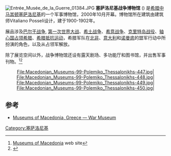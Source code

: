{{Infobox Museum
 |name          = 塞萨洛尼基战争博物馆
 |image         = Macedonian Museums-99-Polemiko Thessalonikhs-446.jpg
 |coordinates   = {{coord|40.624|22.9596|display=inline}}
 |established   = 2000年
 |dissolved     =
 |location      = 塞萨洛尼基Grigoriou Lampraki 4号
 |type          = 军事博物馆
 |website       = [http://www.warmuseumthessaloniki.com/ www.WarMuseumThessaloniki.com]
}}[[File:Entrée_Musée_de_la_Guerre_01384.JPG|thumb]]
'''塞萨洛尼基战争博物馆''' ({{lang-el|Πολεμικό Μουσείο Θεσσαλονίκης}}) 是[[希腊|希腊]][[中马其顿|中马其顿]][[塞萨洛尼基|塞萨洛尼基]]的一个军事博物馆，2000年10月开幕。博物馆所在建筑由建筑师Vitaliano Posseli设计，建于1900-1902年。

展品涉及[[巴尔干战争|巴尔干战争]], [[第一次世界大战|第一次世界大战]]、[[希土战争_(1919年-1922年)|希土战争]]、[[希意战争|希意战争]]、[[克里特岛战役|克里特岛战役]]、[[轴心国占领希腊|轴心国占领希腊]]、[[希腊抵抗运动|希腊抵抗运动]]，希腊军队在[[北非|北非]]、[[意大利|意大利]]和[[诺曼底|诺曼底]]的盟军行动中所扮演的角色，以及从占领军解放。

除了展览空间以外，战争博物馆还设有露天剧场、多功能厅和图书馆，并出售军事刊物。<ref>[http://www.museumsofmacedonia.gr/History_And_War/Polemiko_Thessalonikhs.html  Museums of Macedonia] {{Wayback|url=http://www.museumsofmacedonia.gr/History_And_War/Polemiko_Thessalonikhs.html |date=20160304192119 }} web site</ref><ref>{{cite web |url=http://www.macedonian-heritage.gr/Museums/credits.html |title=Creative CommonsAttribution-Share Alike 3.0 Unported license |publisher=Macedonian-heritage.gr |date= |accessdate=2012-09-29 |archive-url=https://web.archive.org/web/20160424093344/http://www.macedonian-heritage.gr/Museums/credits.html |archive-date=2016-04-24 |dead-url=yes }}</ref>
<div style="text-align:center;">
<gallery>
File:Macedonian_Museums-99-Polemiko_Thessalonikhs-447.jpg|
File:Macedonian_Museums-99-Polemiko_Thessalonikhs-448.jpg|
File:Macedonian_Museums-99-Polemiko_Thessalonikhs-449.jpg|
File:Macedonian_Museums-99-Polemiko_Thessalonikhs-450.jpg|
</gallery>
</div>

==参考==
{{reflist}}
*[http://www.museumsofmacedonia.gr/History_And_War/Polemiko_Thessalonikhs.html Museums of Macedonia, Greece — War Museum] {{Wayback|url=http://www.museumsofmacedonia.gr/History_And_War/Polemiko_Thessalonikhs.html |date=20160304192119 }}
{{coord|40.6243|22.9596|type:landmark_region:GR|display=title}}
[[Category:塞萨洛尼基|Category:塞萨洛尼基]]